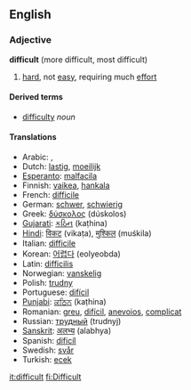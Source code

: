 ==English==
===Adjective===
'''difficult''' (more difficult, most difficult)

# [[hard]], not [[easy]], requiring much [[effort]]

====Derived terms====
*[[difficulty]] ''noun''

====Translations====
*Arabic: &rlm;{{ARchar|[[صعب|صَعْب]]}}&lrm;, &rlm;{{ARchar|[[متشدد]]}}&lrm;
*Dutch: [[lastig]], [[moeilijk]]
*[[Esperanto]]: [[malfacila]]
*Finnish: [[vaikea]], [[hankala]]
*French: [[difficile]]
*German: [[schwer]], [[schwierig]]
*Greek: [[δύσκολος]] (dúskolos)
*[[Gujarati]]: [[કઠિન]] (kaṭhina)
*[[Hindi]]: [[विकट]] (vikaṭa), [[मुश्किल]] (muśkila)
*Italian: [[difficile]]
*Korean: [[어렵다]] (eolyeobda)
*Latin: [[difficilis]]
*Norwegian: [[vanskelig]]
*Polish: [[trudny]]
*Portuguese: [[difícil]]
*[[Punjabi]]: [[ਕਠਿਨ]] (kaṭhina)
*Romanian: [[greu]], [[difícil]], [[anevoios]], [[complicat]]
*Russian: [[трудный]] (trudnyj)
*[[Sanskrit]]: [[अलभ्य]] (alabhya)
*Spanish: [[dificíl]]
*Swedish: [[svår]]
*Turkish: [[ecek]]

[[it:difficult]]
[[fi:Difficult]]